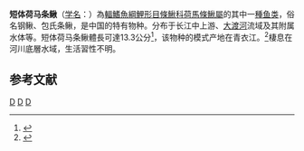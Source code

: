 {{Speciesbox 
| genus = Homatula
| species = potanini 
| status = NE
| status_system = IUCN3.1
| authority = [[Günther|Günther]],1896
| synonyms = *''Nemachilus potanini'',Günther, 1896
*''Barbatula potanini'',Günther, 1896
*''Nemacheilus potanini'',Günther, 1896
*''Paracobitis potanini'',Günther, 1896
}}

'''短体荷马条鳅'''（[[学名|学名]]：{{lang|la|''Homatula potanini''}}）為[[輻鰭魚綱|輻鰭魚綱]][[鯉形目|鯉形目]][[條鰍科|條鰍科]][[荷馬條鰍屬|荷馬條鰍屬]]的其中一[[種|種]][[鱼类|鱼类]]，俗名钢鳅、包氏条鳅，是中国的特有物种。分布于长江中上游、[[大渡河|大渡河]]流域及其附属水体等。短体荷马条鳅體長可達13.3公分<ref>{{cite web|url=http://wpbp.sinica.edu.tw/Summary/SpeciesSummary.php?id=60951&lang=chinese| title =Homatula potanini}}</ref>，该物种的模式产地在青衣江。<ref name='id6347'>{{cite web| url =http://www.bioinfo.cn/db05/BjdwSpecies.php?action=view&id=6347| title =短体副鳅| work =中国动物物种编目数据库| publisher =中国科学院微生物研究所| author =中国科学院动物研究所| accessdate =2009-04-11| deadurl =yes| archiveurl =https://web.archive.org/web/20160305041223/http://www.bioinfo.cn/db05/BjdwSpecies.php?action=view&id=6347| archivedate =2016-03-05}}</ref>棲息在河川底層水域，生活習性不明。

== 参考文献 ==
{{reflist}}

{{taxonbar}}

[[Category:1896年描述的鱼类|D]]
[[Category:副鳅属|D]]
[[Category:中國特有魚類|D]]